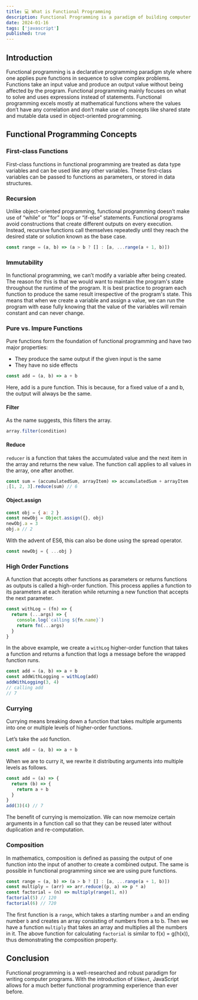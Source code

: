 ```yaml
---
title: 💻 What is Functional Programming
description: Functional Programming is a paradigm of building computer programs using expressions and functions without mutating state and data.
date: 2024-01-16
tags: ['javascript']
published: true
---
```


## Introduction

Functional programming is a declarative programming paradigm style where one applies pure functions in sequence to solve complex problems. Functions take an input value and produce an output value without being affected by the program. Functional programming mainly focuses on what to solve and uses expressions instead of statements. Functional programming excels mostly at mathematical functions where the values don’t have any correlation and don’t make use of concepts like shared state and mutable data used in object-oriented programming.

## Functional Programming Concepts

### First-class Functions

First-class functions in functional programming are treated as data type variables and can be used like any other variables. These first-class variables can be passed to functions as parameters, or stored in data structures.

### Recursion

Unlike object-oriented programming, functional programming doesn’t make use of “while” or ”for” loops or “if-else” statements. Functional programs avoid constructions that create different outputs on every execution. Instead, recursive functions call themselves repeatedly until they reach the desired state or solution known as the base case.

```js
const range = (a, b) => (a > b ? [] : [a, ...range(a + 1, b)])
```

### Immutability

In functional programming, we can’t modify a variable after being created. The reason for this is that we would want to maintain the program's state throughout the runtime of the program. It is best practice to program each function to produce the same result irrespective of the program's state. This means that when we create a variable and assign a value, we can run the program with ease fully knowing that the value of the variables will remain constant and can never change.

### Pure vs. Impure Functions

Pure functions form the foundation of functional programming and have two major properties:

- They produce the same output if the given input is the same
- They have no side effects

```js
const add = (a, b) => a + b
```

Here, add is a pure function. This is because, for a fixed value of a and b, the output will always be the same.

#### Filter

As the name suggests, this filters the array.

```js
array.filter(condition)
```

#### Reduce

`reducer` is a function that takes the accumulated value and the next item in the array and returns the new value. The function call applies to all values in the array, one after another.

```js
const sum = (accumulatedSum, arrayItem) => accumulatedSum + arrayItem
;[1, 2, 3].reduce(sum) // 6
```

#### Object.assign

```js
const obj = { a: 2 }
const newObj = Object.assign({}, obj)
newObj.a = 3
obj.a // 2
```

With the advent of ES6, this can also be done using the spread operator.

```js
const newObj = { ...obj }
```

### High Order Functions

A function that accepts other functions as parameters or returns functions as outputs is called a high-order function. This process applies a function to its parameters at each iteration while returning a new function that accepts the next parameter.

```js
const withLog = (fn) => {
  return (...args) => {
    console.log(`calling ${fn.name}`)
    return fn(...args)
  }
}
```

In the above example, we create a `withLog` higher-order function that takes a function and returns a function that logs a message before the wrapped function runs.

```js
const add = (a, b) => a + b
const addWithLogging = withLog(add)
addWithLogging(3, 4)
// calling add
// 7
```

### Currying

Currying means breaking down a function that takes multiple arguments into one or multiple levels of higher-order functions.

Let’s take the `add` function.

```js
const add = (a, b) => a + b
```

When we are to curry it, we rewrite it distributing arguments into multiple levels as follows.

```js
const add = (a) => {
  return (b) => {
    return a + b
  }
}
add(3)(4) // 7
```

The benefit of currying is memoization. We can now memoize certain arguments in a function call so that they can be reused later without duplication and re-computation.

### Composition

In mathematics, composition is defined as passing the output of one function into the input of another to create a combined output. The same is possible in functional programming since we are using pure functions.

```js
const range = (a, b) => (a > b ? [] : [a, ...range(a + 1, b)])
const multiply = (arr) => arr.reduce((p, a) => p * a)
const factorial = (n) => multiply(range(1, n))
factorial(5) // 120
factorial(6) // 720
```

The first function is a `range`, which takes a starting number `a` and an ending number `b` and creates an array consisting of numbers from a to b. Then we have a function `multiply` that takes an array and multiplies all the numbers in it. The above function for calculating `factorial` is similar to f(x) = g(h(x)), thus demonstrating the composition property.

## Conclusion

Functional programming is a well-researched and robust paradigm for writing computer programs. With the introduction of `ESNext`, JavaScript allows for a much better functional programming experience than ever before.
